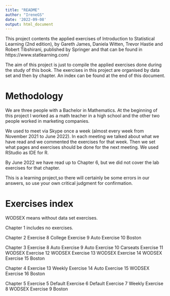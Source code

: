 ```yaml
---
title: "README"
author: "IreneGS"
date: '2022-09-08'
output: html_document
---
```


This project contents the applied exercises of Introduction to Statistical Learning (2nd edition), by Gareth James, Daniela Witten, Trevor Hastie and Robert Tibshirani, published by Springer and that can be found in https://www.statlearning.com/

The aim of this project is just to compile the applied exercises done during the study of this book. The exercises in this project are organised by data set and then by chapter. An index can be found at the end of this document.

<h1>Methodology</h1>

We are three people with a Bachelor in Mathematics. At the beginning of this project I worked as a math teacher in a high school and the other two people worked in marketing companies.

We used to meet via Skype once a week (almost every week from November 2021 to June 2022). In each meeting we talked about what we have read and we commented the exercises for that week. Then we set what pages and exercises should be done for the next meeting. We used RStudio as IDE for R.

By June 2022 we have read up to Chapter 6, but we did not cover the lab exercises for that chapter.

This is a learning project,so there will certainly be some errors in our answers, so use your own critical judgment for confirmation.

<h1>Exercises index</h1>

WODSEX means without data set exercises.

Chapter 1 includes no exercises.

Chapter 2
Exercise 8 College
Exercise 9 Auto
Exercise 10 Boston

Chapter 3
Exercise 8 Auto
Exercise 9 Auto
Exercise 10 Carseats
Exercise 11 WODSEX
Exercise 12 WODSEX
Exercise 13 WODSEX
Exercise 14 WODSEX
Exercise 15 Boston

Chapter 4
Exercise 13 Weekly
Exercise 14 Auto
Exercise 15 WODSEX
Exercise 16 Boston

Chapter 5
Exercise 5 Default
Exercise 6 Default
Exercise 7 Weekly
Exercise 8 WODSEX
Exercise 9 Boston